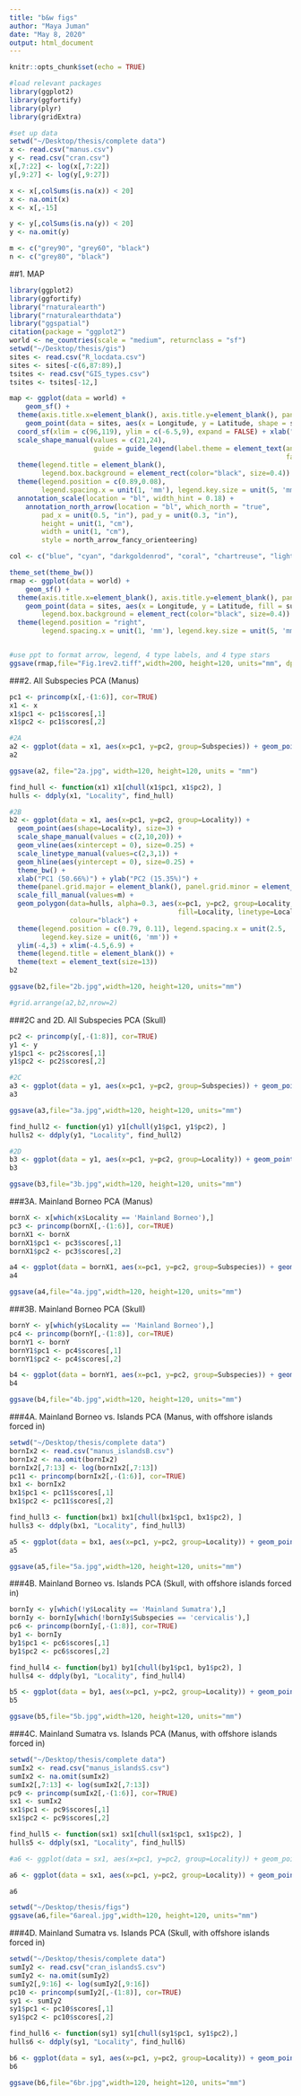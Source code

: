 ```yaml
---
title: "b&w figs"
author: "Maya Juman"
date: "May 8, 2020"
output: html_document
---
```


```r
knitr::opts_chunk$set(echo = TRUE)
```

```r
#load relevant packages
library(ggplot2)
library(ggfortify)
library(plyr)
library(gridExtra)
```

```r
#set up data
setwd("~/Desktop/thesis/complete data")
x <- read.csv("manus.csv")
y <- read.csv("cran.csv")
x[,7:22] <- log(x[,7:22])
y[,9:27] <- log(y[,9:27])

x <- x[,colSums(is.na(x)) < 20]
x <- na.omit(x)
x <- x[,-15]

y <- y[,colSums(is.na(y)) < 20]
y <- na.omit(y)

m <- c("grey90", "grey60", "black")
n <- c("grey80", "black")
```

##1. MAP

```r
library(ggplot2)
library(ggfortify)
library("rnaturalearth")
library("rnaturalearthdata")
library("ggspatial")
citation(package = "ggplot2")
world <- ne_countries(scale = "medium", returnclass = "sf")
setwd("~/Desktop/thesis/gis")
sites <- read.csv("R_locdata.csv")
sites <- sites[-c(6,87:89),]
tsites <- read.csv("GIS_types.csv")
tsites <- tsites[-12,]

map <- ggplot(data = world) +
    geom_sf() + 
  theme(axis.title.x=element_blank(), axis.title.y=element_blank(), panel.grid.major = element_line(colour = "transparent"), panel.border = element_rect(colour = "black", fill=NA, size=1)) +
    geom_point(data = sites, aes(x = Longitude, y = Latitude, shape = subsp.), size = 3, fill = "black") + 
  coord_sf(xlim = c(96,119), ylim = c(-6.5,9), expand = FALSE) + xlab("Longitude") + ylab("Latitude") + 
  scale_shape_manual(values = c(21,24), 
                     guide = guide_legend(label.theme = element_text(angle = 0, 
                                                                     face = "italic", size=12))) + 
  theme(legend.title = element_blank(), 
        legend.box.background = element_rect(color="black", size=0.4)) + 
  theme(legend.position = c(0.89,0.08),
        legend.spacing.x = unit(1, 'mm'), legend.key.size = unit(5, 'mm'), legend.background = element_rect(color = "white", linetype = "solid", size=1)) +
  annotation_scale(location = "bl", width_hint = 0.18) +
    annotation_north_arrow(location = "bl", which_north = "true", 
        pad_x = unit(0.5, "in"), pad_y = unit(0.3, "in"), 
        height = unit(1, "cm"),
        width = unit(1, "cm"),
        style = north_arrow_fancy_orienteering)

col <- c("blue", "cyan", "darkgoldenrod", "coral", "chartreuse", "lightseagreen", "gray", "snow", "forestgreen", "deeppink", "darkorchid1", "plum1", "yellow", "navajowhite", "firebrick1")

theme_set(theme_bw())
rmap <- ggplot(data = world) +
    geom_sf() + 
  theme(axis.title.x=element_blank(), axis.title.y=element_blank(), panel.grid.major = element_line(colour = "transparent"), panel.border = element_rect(colour = "black", fill=NA, size=1)) +
    geom_point(data = sites, aes(x = Longitude, y = Latitude, fill = subsp.), colour = "black", size = 2.5, shape = 21) + coord_sf(xlim = c(96,119), ylim = c(-6.5,9), expand = FALSE) + xlab("Longitude") + ylab("Latitude") + scale_fill_manual(values = col, guide = guide_legend(label.theme = element_text(angle = 0, face = "italic", size=12))) + theme(legend.title = element_blank(), 
        legend.box.background = element_rect(color="black", size=0.4)) + 
  theme(legend.position = "right",
        legend.spacing.x = unit(1, 'mm'), legend.key.size = unit(5, 'mm'), legend.background = element_rect(color = "white", linetype = "solid", size=1)) + annotation_scale(location = "br", width_hint = 0.15) + geom_point(data = tsites, aes(x = Longitude, y = Latitude, shape = looked.at.it.), colour = "black", size = 1) + scale_shape_manual(values = c(17,20))


#use ppt to format arrow, legend, 4 type labels, and 4 type stars
ggsave(rmap,file="Fig.1rev2.tiff",width=200, height=120, units="mm", dpi=600)
```

###2. All Subspecies PCA (Manus)

```r
pc1 <- princomp(x[,-(1:6)], cor=TRUE)
x1 <- x
x1$pc1 <- pc1$scores[,1]
x1$pc2 <- pc1$scores[,2]

#2A
a2 <- ggplot(data = x1, aes(x=pc1, y=pc2, group=Subspecies)) + geom_point(aes(shape=Subspecies), size=3) + scale_shape_manual(values = c(0,1,2,15,18,7,8,9,10,16,12), guide = guide_legend(label.theme = element_text(angle = 0, face = "italic", size=9))) + geom_vline(aes(xintercept = 0), size=0.25) + geom_hline(aes(yintercept = 0), size=0.25) + theme_bw() + xlab("PC1 (50.66%)") + ylab("PC2 (15.35%)") + theme(panel.grid.major = element_blank(), panel.grid.minor = element_blank()) + theme(legend.title = element_blank(), legend.box.background = element_rect(color="black", size=0.5)) + theme(text = element_text(size=13)) + xlim(-4.5,6.3) + ylim(-4.3,2.85) + theme(legend.position = c(0.825, 0.185), legend.spacing.x = unit(2.5, 'mm'), legend.key.size = unit(3, 'mm'))
a2

ggsave(a2, file="2a.jpg", width=120, height=120, units = "mm")

find_hull <- function(x1) x1[chull(x1$pc1, x1$pc2), ]
hulls <- ddply(x1, "Locality", find_hull)

#2B
b2 <- ggplot(data = x1, aes(x=pc1, y=pc2, group=Locality)) + 
  geom_point(aes(shape=Locality), size=3) + 
  scale_shape_manual(values = c(2,10,20)) + 
  geom_vline(aes(xintercept = 0), size=0.25) + 
  scale_linetype_manual(values=c(2,3,1)) + 
  geom_hline(aes(yintercept = 0), size=0.25) + 
  theme_bw() + 
  xlab("PC1 (50.66%)") + ylab("PC2 (15.35%)") + 
  theme(panel.grid.major = element_blank(), panel.grid.minor = element_blank()) + 
  scale_fill_manual(values=m) + 
  geom_polygon(data=hulls, alpha=0.3, aes(x=pc1, y=pc2, group=Locality, 
                                          fill=Locality, linetype=Locality), 
               colour="black") + 
  theme(legend.position = c(0.79, 0.11), legend.spacing.x = unit(2.5, 'mm'), 
        legend.key.size = unit(6, 'mm')) + 
  ylim(-4,3) + xlim(-4.5,6.9) + 
  theme(legend.title = element_blank()) + 
  theme(text = element_text(size=13))
b2

ggsave(b2,file="2b.jpg",width=120, height=120, units="mm")

#grid.arrange(a2,b2,nrow=2)
```

###2C and 2D. All Subspecies PCA (Skull)

```r
pc2 <- princomp(y[,-(1:8)], cor=TRUE)
y1 <- y
y1$pc1 <- pc2$scores[,1]
y1$pc2 <- pc2$scores[,2]

#2C
a3 <- ggplot(data = y1, aes(x=pc1, y=pc2, group=Subspecies)) + geom_point(aes(shape=Subspecies), size=3) + scale_shape_manual(values = c(0,1,2,15,17,5,18,7,8,9,10,12,11), guide = guide_legend(label.theme = element_text(angle = 0, face = "italic", size=9))) + geom_vline(aes(xintercept = 0), size=0.25) + geom_hline(aes(yintercept = 0), size=0.25) + theme_bw() + xlab("PC1 (65.58%)") + ylab("PC2 (13.92%)") + theme(panel.grid.major = element_blank(), panel.grid.minor = element_blank()) + theme(legend.title = element_blank()) + theme(text = element_text(size=13)) + theme(legend.position = c(0.825, 0.215), legend.spacing.x = unit(2.5, 'mm'), legend.key.size = unit(3, 'mm'), legend.box.background = element_rect(color="black", size=0.5)) + xlim(-6,9.5)
a3

ggsave(a3,file="3a.jpg",width=120, height=120, units="mm")

find_hull2 <- function(y1) y1[chull(y1$pc1, y1$pc2), ]
hulls2 <- ddply(y1, "Locality", find_hull2)

#2D
b3 <- ggplot(data = y1, aes(x=pc1, y=pc2, group=Locality)) + geom_point(aes(shape=Locality), size=3) + scale_shape_manual(values = c(2,10,20)) + geom_vline(aes(xintercept = 0), size=0.25) + scale_linetype_manual(values=c(2,3,1)) + geom_hline(aes(yintercept = 0), size=0.25) + theme_bw() + xlab("PC1 (65.58%)") + ylab("PC2 (13.92%)") + theme(panel.grid.major = element_blank(), panel.grid.minor = element_blank()) + geom_polygon(data=hulls2, alpha=0.3, aes(x=pc1, y=pc2, group=Locality, linetype=Locality, fill=Locality), colour="black") + scale_fill_manual(values=m) + theme(legend.position = c(0.80, 0.11), legend.spacing.x = unit(2, 'mm'), legend.key.size = unit(6, 'mm')) + xlim(-6, 6.5) + ylim(-3.5,2.8) + theme(legend.title = element_blank()) + theme(text = element_text(size=13))
b3

ggsave(b3,file="3b.jpg",width=120, height=120, units="mm")
```

###3A. Mainland Borneo PCA (Manus)

```r
bornX <- x[which(x$Locality == 'Mainland Borneo'),]
pc3 <- princomp(bornX[,-(1:6)], cor=TRUE)
bornX1 <- bornX
bornX1$pc1 <- pc3$scores[,1]
bornX1$pc2 <- pc3$scores[,2]

a4 <- ggplot(data = bornX1, aes(x=pc1, y=pc2, group=Subspecies)) + geom_point(aes(shape=Subspecies), size=3) + scale_shape_manual(values = c(0,1,18,7,8,10,12), guide = guide_legend(label.theme = element_text(angle = 0, face = "italic", size=9))) + geom_vline(aes(xintercept = 0), size=0.25) + geom_hline(aes(yintercept = 0), size=0.25) + theme_bw() + xlab("PC1 (54.63%)") + ylab("PC2 (12.56%)") + theme(panel.grid.major = element_blank(), panel.grid.minor = element_blank()) + theme(legend.title = element_blank()) + theme(text = element_text(size=13)) + xlim(-4.6,6.4) + theme(legend.position = c(0.868, 0.8475), legend.spacing.x = unit(2, 'mm'), legend.key.size = unit(4, 'mm'), legend.box.background = element_rect(color="black", size=0.5))
a4

ggsave(a4,file="4a.jpg",width=120, height=120, units="mm")
```

###3B. Mainland Borneo PCA (Skull)

```r
bornY <- y[which(y$Locality == 'Mainland Borneo'),]
pc4 <- princomp(bornY[,-(1:8)], cor=TRUE)
bornY1 <- bornY
bornY1$pc1 <- pc4$scores[,1]
bornY1$pc2 <- pc4$scores[,2]

b4 <- ggplot(data = bornY1, aes(x=pc1, y=pc2, group=Subspecies)) + geom_point(aes(shape=Subspecies), size=3) + scale_shape_manual(values = c(1,17,5,18,7,8,10,12,11), guide = guide_legend(label.theme = element_text(angle = 0, face = "italic", size=9))) + geom_vline(aes(xintercept = 0), size=0.25) + geom_hline(aes(yintercept = 0), size=0.25) + theme_bw() + xlab("PC1 (58.52%)") + ylab("PC2 (17.50%)") + theme(panel.grid.major = element_blank(), panel.grid.minor = element_blank()) + theme(legend.title = element_blank()) + theme(text = element_text(size=13)) + theme(legend.position = c(0.8665, 0.169), legend.spacing.x = unit(2, 'mm'), legend.key.size = unit(3.5, 'mm'), legend.box.background = element_rect(color="black", size=0.5)) + xlim(-5.2,6.3)
b4

ggsave(b4,file="4b.jpg",width=120, height=120, units="mm")
```

###4A. Mainland Borneo vs. Islands PCA (Manus, with offshore islands forced in)

```r
setwd("~/Desktop/thesis/complete data")
bornIx2 <- read.csv("manus_islandsB.csv")
bornIx2 <- na.omit(bornIx2)
bornIx2[,7:13] <- log(bornIx2[,7:13])
pc11 <- princomp(bornIx2[,-(1:6)], cor=TRUE)
bx1 <- bornIx2
bx1$pc1 <- pc11$scores[,1]
bx1$pc2 <- pc11$scores[,2]

find_hull3 <- function(bx1) bx1[chull(bx1$pc1, bx1$pc2), ]
hulls3 <- ddply(bx1, "Locality", find_hull3)

a5 <- ggplot(data = bx1, aes(x=pc1, y=pc2, group=Locality)) + geom_point(aes(shape=Locality), size=3) + scale_shape_manual(values = c(2,20)) + geom_vline(aes(xintercept = 0), size=0.25) + scale_linetype_manual(values=c(2,1)) + geom_hline(aes(yintercept = 0), size=0.25) + theme_bw() + xlab("PC1 (58.71%)") + ylab("PC2 (12.70%)") + theme(panel.grid.major = element_blank(), panel.grid.minor = element_blank()) + geom_polygon(data=hulls3, alpha=0.3, aes(x=pc1, y=pc2, group=Locality, linetype=Locality, fill=Locality), colour="black") + scale_fill_manual(values=n) + theme(legend.position = c(0.81, 0.08))  + xlim(-3.7, 4.55) + ylim(-2.2, 2.3) + theme(legend.title = element_blank(), legend.spacing.x = unit(2, 'mm'), legend.key.size = unit(6, 'mm')) + theme(text = element_text(size=13))
a5

ggsave(a5,file="5a.jpg",width=120, height=120, units="mm")
```

###4B. Mainland Borneo vs. Islands PCA (Skull, with offshore islands forced in)

```r
bornIy <- y[which(!y$Locality == 'Mainland Sumatra'),]
bornIy <- bornIy[which(!bornIy$Subspecies == 'cervicalis'),]
pc6 <- princomp(bornIy[,-(1:8)], cor=TRUE)
by1 <- bornIy
by1$pc1 <- pc6$scores[,1]
by1$pc2 <- pc6$scores[,2]

find_hull4 <- function(by1) by1[chull(by1$pc1, by1$pc2), ]
hulls4 <- ddply(by1, "Locality", find_hull4)

b5 <- ggplot(data = by1, aes(x=pc1, y=pc2, group=Locality)) + geom_point(aes(shape=Locality), size=3) + scale_shape_manual(values = c(2,20)) + geom_vline(aes(xintercept = 0), size=0.25) + scale_linetype_manual(values=c(2,1)) + geom_hline(aes(yintercept = 0), size=0.25) + theme_bw() + xlab("PC1 (62.51%)") + ylab("PC2 (14.62%)") + theme(panel.grid.major = element_blank(), panel.grid.minor = element_blank()) + geom_polygon(data=hulls4, alpha=0.3, aes(x=pc1, y=pc2, group=Locality, linetype=Locality, fill=Locality), colour="black") + scale_fill_manual(values=n) + theme(legend.position = c(0.81, 0.08)) + xlim(-5.5, 6.2) + ylim(-3.2, 2.4) + theme(legend.title = element_blank(), legend.spacing.x = unit(2, 'mm'), legend.key.size = unit(6, 'mm')) + theme(text = element_text(size=13))
b5

ggsave(b5,file="5b.jpg",width=120, height=120, units="mm")
```

###4C. Mainland Sumatra vs. Islands PCA (Manus, with offshore islands forced in)

```r
setwd("~/Desktop/thesis/complete data")
sumIx2 <- read.csv("manus_islandsS.csv")
sumIx2 <- na.omit(sumIx2)
sumIx2[,7:13] <- log(sumIx2[,7:13])
pc9 <- princomp(sumIx2[,-(1:6)], cor=TRUE)
sx1 <- sumIx2
sx1$pc1 <- pc9$scores[,1]
sx1$pc2 <- pc9$scores[,2]

find_hull5 <- function(sx1) sx1[chull(sx1$pc1, sx1$pc2), ]
hulls5 <- ddply(sx1, "Locality", find_hull5)

#a6 <- ggplot(data = sx1, aes(x=pc1, y=pc2, group=Locality)) + geom_point(aes(shape=Locality), size=3) + scale_shape_manual(values = c(2,20)) + geom_vline(aes(xintercept = 0), size=0.25) + scale_linetype_manual(values=c(2,1)) + geom_hline(aes(yintercept = 0), size=0.25) + theme_bw() + xlab("PC1 (40.33%)") + ylab("PC2 (24.56%)") + theme(panel.grid.major = element_blank(), panel.grid.minor = element_blank()) + scale_fill_manual(values=n) + geom_polygon(data=hulls5, alpha=0.3, aes(x=pc1, y=pc2, group=Locality, linetype=Locality, fill=Locality), colour="black") + theme(legend.position = c(0.21, 0.09)) + theme(legend.title = element_blank(), legend.spacing.x = unit(2, 'mm'), legend.key.size = unit(6, 'mm')) + theme(text = element_text(size=13)) + xlim(-4, 4)

a6 <- ggplot(data = sx1, aes(x=pc1, y=pc2, group=Locality)) + geom_point(aes(shape=Subspecies), fill="grey", size=4) + scale_shape_manual(values = c(18, 8, 5, 10)) + geom_vline(aes(xintercept = 0), size=0.25) + scale_linetype_manual(values=c(2,1)) + geom_hline(aes(yintercept = 0), size=0.25) + theme_bw() + xlab("PC1 (40.33%)") + ylab("PC2 (24.56%)") + theme(panel.grid.major = element_blank(), panel.grid.minor = element_blank()) + scale_fill_manual(values=n) + geom_polygon(data=hulls5, alpha=0.3, aes(x=pc1, y=pc2, group=Locality, linetype=Locality, fill=Locality), colour="black") + theme(legend.position = "none") + theme(legend.title = element_blank(), legend.spacing.x = unit(2, 'mm'), legend.key.size = unit(6, 'mm')) + theme(text = element_text(size=13)) + xlim(-4, 4)

a6

setwd("~/Desktop/thesis/figs")
ggsave(a6,file="6areal.jpg",width=120, height=120, units="mm")
```

###4D. Mainland Sumatra vs. Islands PCA (Skull, with offshore islands forced in)

```r
setwd("~/Desktop/thesis/complete data")
sumIy2 <- read.csv("cran_islandsS.csv")
sumIy2 <- na.omit(sumIy2)
sumIy2[,9:16] <- log(sumIy2[,9:16])
pc10 <- princomp(sumIy2[,-(1:8)], cor=TRUE)
sy1 <- sumIy2
sy1$pc1 <- pc10$scores[,1]
sy1$pc2 <- pc10$scores[,2]

find_hull6 <- function(sy1) sy1[chull(sy1$pc1, sy1$pc2),]
hulls6 <- ddply(sy1, "Locality", find_hull6)

b6 <- ggplot(data = sy1, aes(x=pc1, y=pc2, group=Locality)) + geom_point(aes(shape=Locality), size=3) + scale_shape_manual(values = c(2,20)) + geom_vline(aes(xintercept = 0), size=0.25) + scale_linetype_manual(values=c(2,1)) + geom_hline(aes(yintercept = 0), size=0.25) + theme_bw() + xlab("PC1 (48.87%)") + ylab("PC2 (17.02%)") + theme(panel.grid.major = element_blank(), panel.grid.minor = element_blank()) + scale_fill_manual(values=n) + geom_polygon(data=hulls6, alpha=0.3, aes(x=pc1, y=pc2, group=Locality, linetype=Locality, fill=Locality), colour="black") + theme(legend.position = c(0.21, 0.09)) + xlim(-5, 5) + theme(legend.title = element_blank(), legend.spacing.x = unit(2, 'mm'), legend.key.size = unit(6, 'mm')) + theme(text = element_text(size=13))
b6

ggsave(b6,file="6br.jpg",width=120, height=120, units="mm")
```

